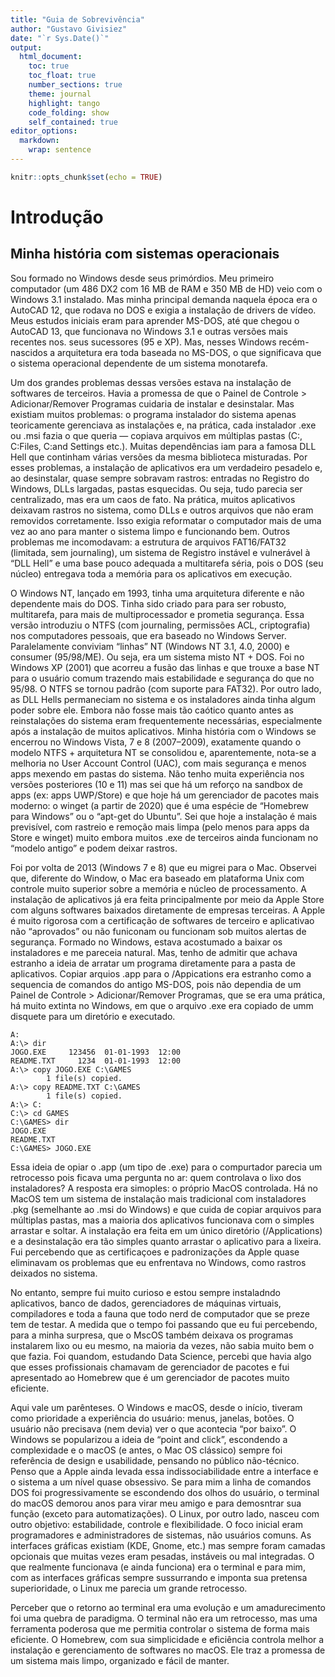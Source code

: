 ```yaml
---
title: "Guia de Sobrevivência"
author: "Gustavo Givisiez"
date: "`r Sys.Date()`"
output: 
  html_document:
    toc: true
    toc_float: true
    number_sections: true
    theme: journal
    highlight: tango
    code_folding: show
    self_contained: true
editor_options: 
  markdown: 
    wrap: sentence
---
```


```r
knitr::opts_chunk$set(echo = TRUE)
```

# Introdução

## Minha história com sistemas operacionais

Sou formado no Windows desde seus primórdios. Meu primeiro computador (um 486 DX2 com 16 MB de RAM e 350 MB de HD) veio com o Windows 3.1 instalado. Mas minha principal demanda naquela época era o AutoCAD 12, que rodava no DOS e exigia a instalação de drivers de vídeo. Meus estudos iniciais eram para aprender MS-DOS, até que chegou o AutoCAD 13, que funcionava no Windows 3.1 e outras versões mais recentes nos. seus sucessores (95 e XP). Mas, nesses Windows recém-nascidos a arquitetura era toda baseada no MS-DOS, o que significava que o sistema operacional dependente de um sistema monotarefa.

Um dos grandes problemas dessas versões estava na instalação de softwares de terceiros. Havia a promessa de que o Painel de Controle > Adicionar/Remover Programas cuidaria de instalar e desinstalar. Mas existiam muitos problemas: o programa instalador do sistema apenas teoricamente gerenciava as instalações e, na prática, cada instalador .exe ou .msi fazia o que queria — copiava arquivos em múltiplas pastas (C:\Windows\System, C:\Program Files, C:\Documents and Settings etc.). Muitas dependências iam para a famosa DLL Hell que continham várias versões da mesma biblioteca misturadas. Por esses problemas, a instalação de aplicativos era um verdadeiro pesadelo e, ao desinstalar, quase sempre sobravam rastros: entradas no Registro do Windows, DLLs largadas, pastas esquecidas. Ou seja, tudo parecia ser centralizado, mas era um caos de fato. Na prática, muitos aplicativos deixavam rastros no sistema, como DLLs e outros arquivos que não eram removidos corretamente. Isso exigia reformatar o computador mais de uma vez ao ano para manter o sistema limpo e funcionando bem. Outros problemas me incomodavam: a estrutura de arquivos FAT16/FAT32 (limitada, sem journaling), um sistema de Registro instável e vulnerável à “DLL Hell” e uma base pouco adequada a multitarefa séria, pois o DOS (seu núcleo) entregava toda a memória para os aplicativos em execução.

O Windows NT, lançado em 1993, tinha uma arquitetura diferente e não dependente mais do DOS. Tinha sido criado para para ser robusto, multitarefa, para mais de multiprocessador e prometia segurança. Essa versão introduziu o NTFS (com journaling, permissões ACL, criptografia) nos computadores pessoais, que era baseado no Windows Server. Paralelamente conviviam “linhas” NT (Windows NT 3.1, 4.0, 2000) e consumer (95/98/ME). Ou seja, era um sistema misto NT + DOS. Foi no Windows XP (2001) que acorreu a fusão das linhas e que trouxe a base NT para o usuário comum trazendo mais estabilidade e segurança do que no 95/98. O NTFS se tornou padrão (com suporte para FAT32). Por outro lado, as DLL Hells permaneciam no sistema e os instaladores ainda tinha algum poder sobre ele. Embora não fosse mais tão caótico quanto antes as reinstalações do sistema eram frequentemente necessárias, especialmente após a instalação de muitos aplicativos. Minha história com o Windows se encerrou no Windows Vista, 7 e 8 (2007–2009), exatamente quando o modelo NTFS + arquitetura NT se consolidou e, aparentemente, nota-se a melhoria no User Account Control (UAC), com mais segurança e menos apps mexendo em pastas do sistema. Não tenho muita experiência nos versões posteriores (10 e 11) mas sei que há um reforço na sandbox de apps (ex: apps UWP/Store) e que hoje há um gerenciador de pacotes mais moderno: o winget (a partir de 2020) que é uma espécie de “Homebrew para Windows” ou o “apt-get do Ubuntu”. Sei que hoje a instalação é mais previsível, com rastreio e remoção mais limpa (pelo menos para apps da Store e winget) muito embora muitos .exe de terceiros ainda funcionam no “modelo antigo” e podem deixar rastros.

Foi por volta de 2013 (Windows 7 e 8) que eu migrei para o Mac. Observei que, diferente do Window, o Mac era baseado em plataforma Unix com controle muito superior sobre a memória e núcleo de processamento. A instalação de aplicativos já era feita principalmente por meio da Apple Store com alguns softwares baixados diretamente de empresas terceiras. A Apple é muito rigorosa com a certificação de softwares de terceiro e aplicativao não “aprovados” ou não funiconam ou funcionam sob muitos alertas de segurança. Formado no Windows, estava acostumado a baixar os instaladores e me pareceia natural. Mas, tenho de admitir que achava estranho a ideia de arratar um programa diretamente para a pasta de aplicativos. Copiar arquios .app para o /Appications era estranho como a sequencia de comandos do antigo MS-DOS, pois não dependia de um Painel de Controle > Adicionar/Remover Programas, que se era uma prática, há muito extinta no Windows, em que o arquivo .exe era copiado de umm disquete para um diretório e executado.


```plaintext
A:
A:\> dir
JOGO.EXE     123456  01-01-1993  12:00
README.TXT     1234  01-01-1993  12:00
A:\> copy JOGO.EXE C:\GAMES
        1 file(s) copied.
A:\> copy README.TXT C:\GAMES
        1 file(s) copied.
A:\> C:
C:\> cd GAMES
C:\GAMES> dir
JOGO.EXE
README.TXT
C:\GAMES> JOGO.EXE
```

Essa ideia de opiar o .app (um tipo de .exe) para o compurtador parecia um retrocesso pois ficava uma pergunta no ar: quem controlava o lixo dos instaladores? A resposta era simoples: o próprio MacOS controlada. Há no MacOS tem um sistema de instalação mais tradicional com instaladores .pkg (semelhante ao .msi do Windows) e que cuida de copiar arquivos para múltiplas pastas, mas a maioria dos aplicativos funcionava com o simples arrastar e soltar. A instalação era feita em um único diretório (/Applications) e a desinstalação era tão simples quanto arrastar o aplicativo para a lixeira. Fui percebendo que as certificaçoes e padronizações da Apple quase eliminavam os problemas que eu enfrentava no Windows, como rastros deixados no sistema.

No entanto, sempre fui muito curioso e estou sempre instaladndo aplicativos, banco de dados, gerenciadores de máquinas virtuais, compiladores e toda a fauna que todo nerd de computador que se preze tem de testar. A medida que o tempo foi passando que eu fui percebendo, para a minha surpresa, que o MscOS também deixava os programas instalarem lixo ou eu mesmo, na maioria da vezes, não sabia muito bem o que fazia. Foi quandom, estudando Data Science, percebi que havia algo que esses profissionais chamavam de gerenciador de pacotes e fui apresentado ao Homebrew que é um gerenciador de pacotes muito eficiente.

Aqui vale um parênteses. O Windows e macOS, desde o início, tiveram como prioridade a experiência do usuário: menus, janelas, botões. O usuário não precisava (nem devia) ver o que acontecia “por baixo”. O Windows se popularizou a ideia de “point and click”, escondendo a complexidade e o macOS (e antes, o Mac OS clássico) sempre foi referência de design e usabilidade, pensando no público não-técnico. Penso que a Apple ainda levada essa indissociabilidade entre a interface e o sistema a um nível quase obsessivo. Se para mim a linha de comandos DOS foi progressivamente se escondendo dos olhos do usuário, o terminal do macOS demorou anos para virar meu amigo e para demosntrar sua função (exceto para automatizações). O Linux, por outro lado, nasceu com outro objetivo: estabilidade, controle e flexibilidade. O foco inicial eram programadores e administradores de sistemas, não usuários comuns. As interfaces gráficas existiam (KDE, Gnome, etc.) mas sempre foram camadas opcionais que muitas vezes eram pesadas, instáveis ou mal integradas. O que realmente funcionava (e ainda funciona) era o terminal e para mim, com as interfaces gráficas sempre sussurrando e imponta sua pretensa superioridade, o Linux me parecia um grande retrocesso.

Perceber que o retorno ao terminal era uma evolução e um amadurecimento foi uma quebra de paradigma. O terminal não era um retrocesso, mas uma ferramenta poderosa que me permitia controlar o sistema de forma mais eficiente. O Homebrew, com sua simplicidade e eficiência controla melhor a instalação e gerenciamento de softwares no macOS. Ele traz a promessa de um sistema mais limpo, organizado e fácil de manter.
